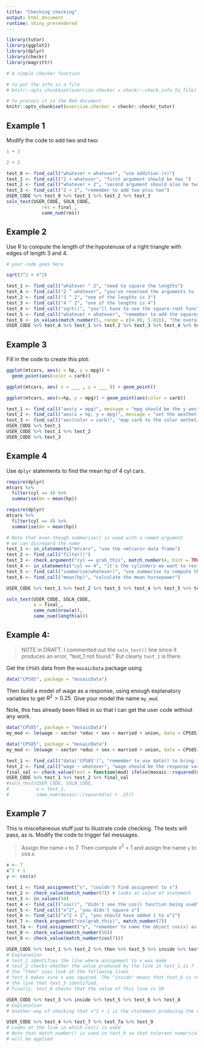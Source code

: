```yaml
---
title: "Checking checking"
output: html_document
runtime: shiny_prerendered
---
```


```r
library(tutor)
library(ggplot2)
library(dplyr)
library(checkr)
library(magrittr)

# A simple checker function

# to put the info in a file
# knitr::opts_chunk$set(exercise.checker = checkr::check_info_to_file)

# to process it in the Rmd document
knitr::opts_chunk$set(exercise.checker = checkr::checkr_tutor)
```

## Example 1

Modify the code to add two and two:

```r
1 + 3
```

```r
2 + 2
```

```r
test_0 <- find_call("whatever + whatever", "use addition (+)")
test_1 <- find_call("2 + whatever", "first argument should be two ")
test_2 <- find_call("whatever + 2", "second argument should also be two")
test_3 <- find_call("2 + 2", "remember to add two plus two")
USER_CODE %>% test_0 %>% test_1 %>% test_2 %>% test_3
soln_test(USER_CODE, SOLN_CODE,
             res = final_,
             same_num(res))
```

## Example 2

Use R to compute the length of the hypotenuse of a right triangle with edges of length 3 and 4.

```r
# your code goes here
```

```r
sqrt(3^2 + 4^2)
```

```r
test_1 <- find_call("whatever ^ 2", "need to square the lengths")
test_A <- find_call("2 ^ whatever", "you've reversed the arguments to '^'", mistake = TRUE)
test_2 <- find_call("3 ^ 2", "one of the lengths is 3")
test_3 <- find_call("4 ^ 2", "one of the lengths is 4")
test_4 <- find_call("sqrt()", "you'll have to use the square-root function to get the length.")
test_5 <- find_call("whatever + whatever", "remember to add the squares")
test_6 <- in_values(match_number(5, range = c(4.99, 5.01)), "the overall result should be 5.")
USER_CODE %>% test_A %>% test_1 %>% test_2 %>% test_3 %>% test_4 %>% test_5 %>% test_6

```

## Example 3

Fill in the code to create this plot:

```r
ggplot(mtcars, aes(x = hp, y = mpg)) + 
  geom_point(aes(color = carb))
```

```r
ggplot(mtcars, aes( x = ___ , y = ___ )) + geom_point()
```

```r
ggplot(mtcars, aes(x=hp, y = mpg)) + geom_point(aes(color = carb))
```

```r
test_1 <- find_call("aes(y = mpg)", message = "mpg should be the y aesthetic")
test_2 <- find_call("aes(x = hp, y = mpg)", message = "set the aesthetics via aes() to put the right variable on each axis.")
test_3 <- find_call("aes(color = carb)", "map carb to the color aethetic")
USER_CODE %>% test_1
USER_CODE %>% test_1 %>% test_2
USER_CODE %>% test_3
```

## Example 4

Use `dplyr` statements to find the mean hp of 4 cyl cars.

```r
require(dplyr)
mtcars %>%
  filter(cyl == 4) %>%
  summarise(mn = mean(hp))
```

```r
require(dplyr)
mtcars %>%
  filter(cyl == 4) %>%
  summarise(mn = mean(hp))
```

```r
# Note that even though summarise() is used with a named argument
# we can disregard the name
test_1 <- in_statements("mtcars", "use the <mtcars> data frame")
test_2 <- find_call("filter()")
test_3 <- check_argument("cyl == grab_this", match_number(4, hint = TRUE))
test_4 <- in_statements("cyl == 4", "it's the cylinders we want to restrict to 4")
test_5 <- find_call("summarise(whatever)", "use summarise to compute the mean")
test_6 <- find_call("mean(hp)", "calculate the mean horsepower")

USER_CODE %>% test_1 %>% test_2 %>% test_3 %>% test_4 %>% test_5 %>% test_6

soln_test(USER_CODE, SOLN_CODE,
          a = final_,
          same_num(nrow(a)),
          same_num(length(a)))


```

## Example 4: 

> NOTE in DRAFT. I commented out the `soln_test()` line since it produces an error, "test_1 not found." But clearly `test_1` is there.  

Get the `CPS85` data from the `mosaicData` package using 
```r
data("CPS85", package = "mosaicData")
```

Then build a model of wage as a response, using enough explanatory variables to get $R^2 > 0.25$.
Give your model the name `my_mod`.

Note, this has already been filled in so that I can get the user code without any work.
```r
data("CPS85", package = "mosaicData")
my_mod <- lm(wage ~ sector *educ + sex + married + union, data = CPS85)
```

```r
data("CPS85", package = "mosaicData")
my_mod <- lm(wage ~ sector *educ + sex + married + union, data = CPS85)
```

```r
test_1 <- find_call("data('CPS85')", "remember to use data() to bring in the data." )
test_2 <- find_call("wage ~ whatever", "wage should be the response variable")
final_val <- check_value(test = function(mod) ifelse(mosaic::rsquared(mod) > .25, "", "not good enough"), message = "your R^2 is not good enough. Try some new explanatory terms.")
USER_CODE %>% test_1 %>% test_2 %>% final_val
#soln_test(USER_CODE, SOLN_CODE,
#          a = test_1,
#          same_num(mosaic::rsquared(a) > .25))
```

## Example 7

This is miscellaneous stuff just to illustrate code checking.  The tests will pass, as is. Modify the code to trigger fail messages.

> Assign the name `x` to 7. Then compute $x^2 + 1$ and assign the name `y` to $\cos x$.

```r
x <- 7
x^2 + 1
y <- cos(x)
```

```r
test_1 <- find_assignment("x", "couldn't find assignment to x")
test_2 <- check_value(match_number(7)) # looks at value of statement
test_3 <- in_values(50)
test_4 <- find_call("cos()", "didn't see the cos() function being used")
test_5 <- find_call("x^2", "you didn't square x")
test_6 <- find_call("x^2 + 1", "you should have added 1 to x^2")
test_7 <- check_argument("cos(grab_this)", match_number(7))
test_7a <- find_assignment("y", "remember to name the object cos(x) as y")
test_8 <- check_value(match_number(50))
test_9 <- check_value(match_number(cos(7)))

USER_CODE %>% test_1 %>% test_2 %>% then %>% test_5 %>% inside %>% test_6 %>% test_8
# Explanation
# test_1 identifies the line where assignment to x was made
# test_2 checks whether the value produced by the line in test_1 is 7
# the "then" says look at the following lines
# test_5 makes sure x was squared. The "inside" means that test_6 is restricted to 
# the line that test_5 identified. 
# Finally, test_8 checks that the value of this line is 50

USER_CODE %>% test_3 %>% inside %>% test_5 %>% test_6 %>% test_8
# Explanation
# Another way of checking that x^2 + 1 is the statement producing the value 50

USER_CODE %>% test_4 %>% test_7 %>% test_7a %>% test_9
# Looks at the line in which cos() is used
# Note that match_number() is used in test_9 so that tolerant numerical comparison 
# will be applied
```


